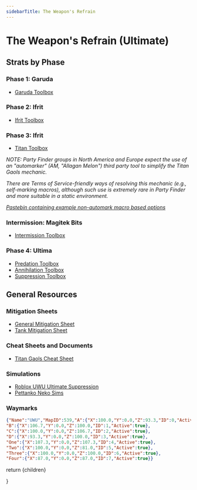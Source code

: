 ```yaml
---
sidebarTitle: The Weapon's Refrain
---
```



# The Weapon's Refrain (Ultimate)
## Strats by Phase
### Phase 1: Garuda
- [Garuda Toolbox](https://ff14.toolboxgaming.space/?id=359535529826261&preview=1)   
### Phase 2: Ifrit
- [Ifrit Toolbox](https://ff14.toolboxgaming.space/?id=562530446784261&preview=1) 
### Phase 3: Ifrit
- [Titan Toolbox](https://ff14.toolboxgaming.space/?id=463534803605261&preview=1)

*NOTE: Party Finder groups in North America and Europe expect the use of an "automarker" (AM, "Allagan Melon") third party tool to simplify the Titan Gaols mechanic.*

*There are Terms of Service-friendly ways of resolving this mechanic (e.g., self-marking macros), although such use is extremely rare in Party Finder and more suitable in a static environment.*

*[Pastebin containing example non-automark macro based options](https://pastebin.com/42br2VCq)*
### Intermission: Magitek Bits
- [Intermission Toolbox](https://ff14.toolboxgaming.space/?id=430631425646261&preview=1)
### Phase 4: Ultima
- [Predation Toolbox ](https://ff14.toolboxgaming.space/?id=530635345646261&preview=1)
- [Annihilation Toolbox ](https://ff14.toolboxgaming.space/?id=930637786646261&preview=1)
- [Suppression Toolbox ](https://ff14.toolboxgaming.space/?id=830635036646261&preview=1)
## General Resources
### Mitigation Sheets
- [General Mitigation Sheet](https://docs.google.com/spreadsheets/d/1V-FXFOW8pj87DtqT4KpKSbu3AZYI4diSjH1F-FyNt_o/edit?usp=sharing)
- [Tank Mitigation Sheet](https://docs.google.com/spreadsheets/d/13dpeUEBHFpLxX38gjC8oh1xEB4F7xBECI9BvycJEsfk/edit#gid=831820397)
### Cheat Sheets and Documents
- [Titan Gaols Cheat Sheet](https://github.com/naurffxiv/assets/blob/main/Toolbox%20Resources/UWU/TitanGaolsCheatSheet.png?raw=true)
### Simulations
- [Roblox UWU Ultimate Suppression](https://www.roblox.com/games/6789369178/UWU-Ultimate-Suppression)
- [Pettanko Neko Sims](https://pettanko-neko.itch.io/just-like-the-simulations)
### Waymarks
```json
{"Name":"UWU","MapID":539,"A":{"X":100.0,"Y":0.0,"Z":93.3,"ID":0,"Active":true},
"B":{"X":106.7,"Y":0.0,"Z":100.0,"ID":1,"Active":true},
"C":{"X":100.0,"Y":0.0,"Z":106.7,"ID":2,"Active":true},
"D":{"X":93.3,"Y":0.0,"Z":100.0,"ID":3,"Active":true},
"One":{"X":107.3,"Y":0.0,"Z":107.3,"ID":4,"Active":true},
"Two":{"X":100.0,"Y":0.0,"Z":81.0,"ID":5,"Active":true},
"Three":{"X":100.0,"Y":0.0,"Z":100.0,"ID":6,"Active":true},
"Four":{"X":87.0,"Y":0.0,"Z":87.0,"ID":7,"Active":true}}
```

  return <MdxContent>{children}</MdxContent>
 
}